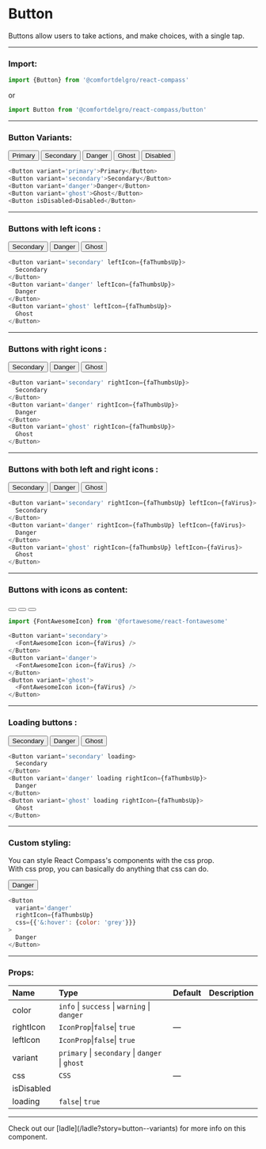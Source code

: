 
# Button

Buttons allow users to take actions, and make choices, with a single tap.

---

### Import:

```js
import {Button} from '@comfortdelgro/react-compass'
```

or

```js
import Button from '@comfortdelgro/react-compass/button'
```

---

### Button Variants:

<section className={styles.avatarShowcaseContainer}>
  <Button variant='primary'>Primary</Button>
  <Button variant='secondary'>Secondary</Button>
  <Button variant='danger'>Danger</Button>
  <Button variant='ghost'>Ghost</Button>
  <Button isDisabled>Disabled</Button>
</section>

```js
<Button variant='primary'>Primary</Button>
<Button variant='secondary'>Secondary</Button>
<Button variant='danger'>Danger</Button>
<Button variant='ghost'>Ghost</Button>
<Button isDisabled>Disabled</Button>
```

---

### Buttons with left icons :

<section className={styles.avatarShowcaseContainer}>
  <Button variant='secondary' leftIcon={faThumbsUp}>
    Secondary
  </Button>
  <Button variant='danger' leftIcon={faThumbsUp}>
    Danger
  </Button>
  <Button variant='ghost' leftIcon={faThumbsUp}>
    Ghost
  </Button>
</section>

```js
<Button variant='secondary' leftIcon={faThumbsUp}>
  Secondary
</Button>
<Button variant='danger' leftIcon={faThumbsUp}>
  Danger
</Button>
<Button variant='ghost' leftIcon={faThumbsUp}>
  Ghost
</Button>
```

---

### Buttons with right icons :

<section className={styles.avatarShowcaseContainer}>
  <Button variant='secondary' rightIcon={faThumbsUp}>
    Secondary
  </Button>
  <Button variant='danger' rightIcon={faThumbsUp}>
    Danger
  </Button>
  <Button variant='ghost' rightIcon={faThumbsUp}>
    Ghost
  </Button>
</section>

```js
<Button variant='secondary' rightIcon={faThumbsUp}>
  Secondary
</Button>
<Button variant='danger' rightIcon={faThumbsUp}>
  Danger
</Button>
<Button variant='ghost' rightIcon={faThumbsUp}>
  Ghost
</Button>
```

---

### Buttons with both left and right icons :

<section className={styles.avatarShowcaseContainer}>
  <Button variant='secondary' rightIcon={faThumbsUp} leftIcon={faVirus}>
    Secondary
  </Button>
  <Button variant='danger' rightIcon={faThumbsUp} leftIcon={faVirus}>
    Danger
  </Button>
  <Button variant='ghost' rightIcon={faThumbsUp} leftIcon={faVirus}>
    Ghost
  </Button>
</section>

```js
<Button variant='secondary' rightIcon={faThumbsUp} leftIcon={faVirus}>
  Secondary
</Button>
<Button variant='danger' rightIcon={faThumbsUp} leftIcon={faVirus}>
  Danger
</Button>
<Button variant='ghost' rightIcon={faThumbsUp} leftIcon={faVirus}>
  Ghost
</Button>
```

---

### Buttons with icons as content:

<section className={styles.avatarShowcaseContainer}>
  <Button variant='secondary'>
    <FontAwesomeIcon icon={faVirus} />
  </Button>
  <Button variant='danger'>
    <FontAwesomeIcon icon={faVirus} />
  </Button>
  <Button variant='ghost'>
    <FontAwesomeIcon icon={faVirus} />
  </Button>
</section>

```js
import {FontAwesomeIcon} from '@fortawesome/react-fontawesome'

<Button variant='secondary'>
  <FontAwesomeIcon icon={faVirus} />
</Button>
<Button variant='danger'>
  <FontAwesomeIcon icon={faVirus} />
</Button>
<Button variant='ghost'>
  <FontAwesomeIcon icon={faVirus} />
</Button>
```

---

### Loading buttons :

<section className={styles.avatarShowcaseContainer}>
  <Button variant='secondary' loading>
    Secondary
  </Button>
  <Button variant='danger' loading rightIcon={faThumbsUp}>
    Danger
  </Button>
  <Button variant='ghost' loading rightIcon={faThumbsUp}>
    Ghost
  </Button>
</section>

```js
<Button variant='secondary' loading>
  Secondary
</Button>
<Button variant='danger' loading rightIcon={faThumbsUp}>
  Danger
</Button>
<Button variant='ghost' loading rightIcon={faThumbsUp}>
  Ghost
</Button>
```

---

### Custom styling:

You can style React Compass's components with the css prop. <br/>
With css prop, you can basically do anything that css can do.

<section className={styles.avatarShowcaseContainer}>
  <Button
    variant='danger'
    rightIcon={faThumbsUp}
    css={{'&:hover': {color: 'grey'}}}
  >
    Danger
  </Button>
</section>

```js
<Button
  variant='danger'
  rightIcon={faThumbsUp}
  css={{'&:hover': {color: 'grey'}}}
>
  Danger
</Button>
```

---

### Props:

| Name       | Type                                            | Default | Description |
| :--------- | :---------------------------------------------- | :------ | :---------- |
| color      | `info` \| `success` \| `warning` \| `danger`    |         |             |
| rightIcon  | `IconProp`\|`false`\| `true`                    | —       |             |
| leftIcon   | `IconProp`\|`false`\| `true`                    |         |             |
| variant    | `primary` \| `secondary` \| `danger` \| `ghost` |         |             |
| css        | `CSS`                                           | —       |             |
| isDisabled |                                                 |         |             |
| loading    | `false`\| `true`                                |         |             |

---

<Callout>
  Check out our [ladle](/ladle?story=button--variants) for more info on this
  component.
</Callout>
